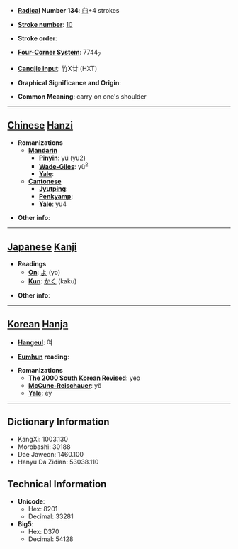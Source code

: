* '''[[Wiktionary:Chinese radical index| Radical]] Number 134''': [[Wiktionary:Chinese radical index 臼|臼]]+4 strokes

* '''[[Wiktionary:Chinese total strokes index|Stroke number]]''': [[Wiktionary:Chinese total strokes index 10|10]]

* '''Stroke order''': 

* '''[[Wiktionary:Chinese four corner index|Four-Corner System]]''': 7744<sub>7</sub>

* '''[[Wiktionary:Chinese Cangjie index|Cangjie input]]''': 竹X廿 (HXT)

* '''Graphical Significance and Origin''': 

* '''Common Meaning''': carry on one's shoulder

----

== [[Chinese]] [[Hanzi]] ==

* '''Romanizations'''
** '''[[Mandarin]]'''
*** '''[[Pinyin]]''': yú (yu2)
*** '''[[Wade-Giles]]''': yü<sup>2</sup>
*** '''[[Yale]]''': 
** '''[[Cantonese]]'''
*** '''[[Jyutping]]''':
*** '''[[Penkyamp]]''': 
*** '''[[Yale]]''': yu4

* '''Other info''': 

----

== [[Japanese]] [[Kanji]] ==

* '''Readings'''
** '''[[On]]''': [[よ]] (yo)
** '''[[Kun]]''': [[かく]] (kaku)

* '''Other info''':  

----

== [[Korean]] [[Hanja]] ==

* '''[[Hangeul]]''': 여

* '''[[Eumhun]] reading''': 

* '''Romanizations'''
** '''[[The 2000 South Korean Revised Romanization|The 2000 South Korean Revised]]''': yeo
** '''[[McCune-Reischauer]]''': yŏ
** '''[[Yale]]''': ey

----

== Dictionary Information ==

* KangXi: 1003.130
* Morobashi: 30188
* Dae Jaweon: 1460.100
* Hanyu Da Zidian: 53038.110

== Technical Information ==

* '''Unicode''':
** Hex: 8201
** Decimal: 33281
* '''Big5''':
** Hex: D370
** Decimal: 54128